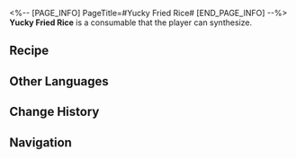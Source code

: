 <%-- [PAGE_INFO]
PageTitle=#Yucky Fried Rice#
[END_PAGE_INFO] --%>
{{Consumable Infobox
|id          = 401004
|image       = Item Yucky Fried Rice.png
|type        = Attack Consumables
|rarity      = 2
|effect      = Upon use, immediately causes all allies to lose HP equal to 15% of their Max HP and increases their ATK by 200 for the next battle.
|description = Fried rice that is golden brown. Eating it almost feels like some punishment game.<br />Just looking at it fills you with determination.
|effectType  = 
|effectType2 = 
|effectType3 = 
|recipe      = {{cx|Source missing}}
|source1     = [[Omni-Synthesizer]]
|source2     = 
|source3     = 
}}
{{Description|''"Of course, we can just casually cook up some fried rice..."''}}
'''Yucky Fried Rice''' is a consumable that the player can synthesize.

==Recipe==
{{Recipe
|type         = Synthesis
|group        = Consumable
|Trash        = 1
|Protein Rice = 3
|sort         = Trash;Protein Rice
}}

==Other Languages==
{{Other Languages
|en   = Yucky Fried Rice
|zhs  = 难吃的炒饭
|zht  = 難吃的炒飯
|ja   = 不味いチャーハン
|ko   = 맛없는 볶음밥
|es   = Arroz frito asqueroso
|fr   = Riz frit peu ragoûtant
|ru   = Противный жареный рис
|th   = Yucky Fried Rice
|vi   = Cơm Chiên Khó Ăn
|de   = Ekliger Bratreis
|id   = Yucky Fried Rice
|pt   = Arroz Frito Ruim
}}

==Change History==
{{Change History|1.0}}

==Navigation==
{{Consumable Navbox}}